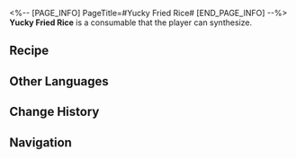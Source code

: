 <%-- [PAGE_INFO]
PageTitle=#Yucky Fried Rice#
[END_PAGE_INFO] --%>
{{Consumable Infobox
|id          = 401004
|image       = Item Yucky Fried Rice.png
|type        = Attack Consumables
|rarity      = 2
|effect      = Upon use, immediately causes all allies to lose HP equal to 15% of their Max HP and increases their ATK by 200 for the next battle.
|description = Fried rice that is golden brown. Eating it almost feels like some punishment game.<br />Just looking at it fills you with determination.
|effectType  = 
|effectType2 = 
|effectType3 = 
|recipe      = {{cx|Source missing}}
|source1     = [[Omni-Synthesizer]]
|source2     = 
|source3     = 
}}
{{Description|''"Of course, we can just casually cook up some fried rice..."''}}
'''Yucky Fried Rice''' is a consumable that the player can synthesize.

==Recipe==
{{Recipe
|type         = Synthesis
|group        = Consumable
|Trash        = 1
|Protein Rice = 3
|sort         = Trash;Protein Rice
}}

==Other Languages==
{{Other Languages
|en   = Yucky Fried Rice
|zhs  = 难吃的炒饭
|zht  = 難吃的炒飯
|ja   = 不味いチャーハン
|ko   = 맛없는 볶음밥
|es   = Arroz frito asqueroso
|fr   = Riz frit peu ragoûtant
|ru   = Противный жареный рис
|th   = Yucky Fried Rice
|vi   = Cơm Chiên Khó Ăn
|de   = Ekliger Bratreis
|id   = Yucky Fried Rice
|pt   = Arroz Frito Ruim
}}

==Change History==
{{Change History|1.0}}

==Navigation==
{{Consumable Navbox}}